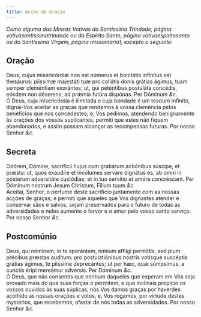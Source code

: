 ```yaml
---
title: Acção de Graças
---
```


<em>
  Como alguma das Missas Votivas da Santíssima Trindade, página
  votivasantissimatrindade ou do Espírito Santo, página votivaespiritosanto ou
  da Santíssima Virgem, página missamaria1, excepto o seguinte:
</em>

## Oração

<div class="grid grid-cols-2 gap-5">
  <span class="text-justify">
    Deus, cujus misericórdiæ non est númerus et bonitátis infinítus est
    thesáurus: piíssimæ majestáti tuæ pro collátis donis grátias ágimus, tuam
    semper cleméntiam exorántes; ut, qui peténtibus postuláta concédis, eósdem
    non déserens, ad prǽmia futúra dispónas. Per Dóminum <em>&c.</em>
  </div>
  <span class="text-justify">
    Ó Deus, cuja misericórdia é ilimitada e cuja bondade é um tesouro infinito,
    dignai-Vos aceitar as graças que rendemos à vossa clemência pelos benefícios
    que nos concedestes; e, Vos pedimos, atendendo benignamente às orações dos
    vossos suplicantes, permiti que estes não fiquem abandonados, e assim possam
    alcançar as recompensas futuras. Por nosso Senhor <em>&c.</em>
  </span>
</div>

## Secreta

<div class="grid grid-cols-2 gap-5">
  <span class="text-justify">
    Odórem, Dómine, sacrifícii hujus cum gratiárum actiónibus súscipe, et
    præsta: ut, quos exaudíre et incólumes serváre dignátus es, ab omni in
    pósterum adversitáte custódias; et in tuo servítio et amóre concréscant. Per
    Dóminum nostrum Jesum Christum, Fílium tuum <em>&c.</em>
  </div>
  <span class="text-justify">
    Aceitai, Senhor, o perfume deste sacrifício juntamente com as nossas acções
    de graças; e permiti que aqueles que Vos dignastes atender e conservar sãos
    e salvos, sejam preservados para o futuro de todas as adversidades e neles
    aumente o fervor e o amor pelo vosso santo serviço. Por nosso Senhor
    <em>&c.</em>
  </span>
</div>

## Postcomúnio

<div class="grid grid-cols-2 gap-5">
  <span class="text-justify">
    Deus, qui néminem, in te sperántem, nímium afflígi permíttis, sed pium
    précibus præstas audítum: pro postulatiónibus nostris votísque suscéptis
    grátias ágimus, te piíssime deprecántes; ut per hæc, quæ súmpsimus, a
    cunctis éripi mereámur advérsis. Per Dóminum <em>&c.</em>
  </div>
  <span class="text-justify">
    Ó Deus, que não consentis que nenhum daqueles que esperam em Vós seja
    provado mais do que suas forças o permitem, e que inclinais propício os
    vossos ouvidos às suas súplicas, nós Vos damos graças por haverdes acolhido
    as nossas orações e votos, e, Vos rogamos, por virtude destes mystérios, que
    recebemos, afastai de nós todas as adversidades. Por nosso Senhor
    <em>&c.</em>
  </span>
</div>
